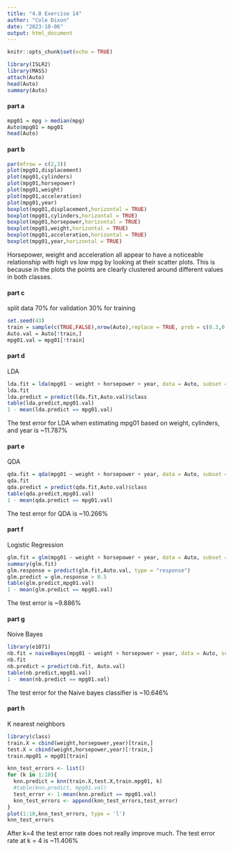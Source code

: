 ```yaml
---
title: "4.8 Exercise 14"
author: "Cole Dixon"
date: "2023-10-06"
output: html_document
---
```


```r
knitr::opts_chunk$set(echo = TRUE)
```

```r
library(ISLR2)
library(MASS)
attach(Auto)
head(Auto)
summary(Auto)
```
#### part a

```r
mpg01 = mpg > median(mpg)
Auto$mpg01 = mpg01
head(Auto)
```

#### part b
```r
par(mfrow = c(2,3))
plot(mpg01,displacement)
plot(mpg01,cylinders)
plot(mpg01,horsepower)
plot(mpg01,weight)
plot(mpg01,acceleration)
plot(mpg01,year)
boxplot(mpg01,displacement,horizontal = TRUE)
boxplot(mpg01,cylinders,horizontal = TRUE)
boxplot(mpg01,horsepower,horizontal = TRUE)
boxplot(mpg01,weight,horizontal = TRUE)
boxplot(mpg01,acceleration,horizontal = TRUE)
boxplot(mpg01,year,horizontal = TRUE)
```
Horsepower, weight and acceleration all appear to have a noticeable relationship with high vs low mpg by looking at their scatter plots. This is because in the plots the points are clearly clustered around different values in both classes.

#### part c

split data 70% for validation 30% for training
```r
set.seed(43)
train = sample(c(TRUE,FALSE),nrow(Auto),replace = TRUE, prob = c(0.3,0.7))
Auto.val = Auto[!train,]
mpg01.val = mpg01[!train]
```


#### part d
LDA
```r
lda.fit = lda(mpg01 ~ weight + horsepower + year, data = Auto, subset = train)
lda.fit
lda.predict = predict(lda.fit,Auto.val)$class
table(lda.predict,mpg01.val)
1 - mean(lda.predict == mpg01.val)
```
The test error for LDA when estimating mpg01 based on weight, cylinders, and year is ~11.787%

#### part e
QDA

```r
qda.fit = qda(mpg01 ~ weight + horsepower + year, data = Auto, subset = train)
qda.fit
qda.predict = predict(qda.fit,Auto.val)$class
table(qda.predict,mpg01.val)
1 - mean(qda.predict == mpg01.val)
```

The test error for QDA is ~10.266%

#### part f
Logistic Regression

```r
glm.fit = glm(mpg01 ~ weight + horsepower + year, data = Auto, subset = train, family = binomial)
summary(glm.fit)
glm.response = predict(glm.fit,Auto.val, type = "response")
glm.predict = glm.response > 0.5
table(glm.predict,mpg01.val)
1 - mean(glm.predict == mpg01.val)
```

The test error is ~9.886%

#### part g

Noive Bayes
```r
library(e1071)
nb.fit = naiveBayes(mpg01 ~ weight + horsepower + year, data = Auto, subset = train)
nb.fit
nb.predict = predict(nb.fit, Auto.val)
table(nb.predict,mpg01.val)
1 - mean(nb.predict == mpg01.val)
```

The test error for the Naive bayes classifier is ~10.646%

#### part h

K nearest neighbors

```r
library(class)
train.X = cbind(weight,horsepower,year)[train,]
test.X = cbind(weight,horsepower,year)[!train,]
train.mpg01 = mpg01[train]

knn_test_errors <- list()
for (k in 1:10){
  knn.predict = knn(train.X,test.X,train.mpg01, k)
  #table(knn.predict, mpg01.val)
  test_error <- 1-mean(knn.predict == mpg01.val)
  knn_test_errors <- append(knn_test_errors,test_error)
}
plot(1:10,knn_test_errors, type = 'l')
knn_test_errors
```
After k=4 the test error rate does not really improve much. The test error rate at k = 4 is ~11.406%
